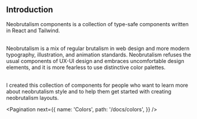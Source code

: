
## Introduction

Neobrutalism components is a collection of type-safe components written in React and Tailwind.

<br />
Neobrutalism is a mix of regular brutalism in web design and more modern typography,
illustration, and animation standards. Neobrutalism refuses the usual components
of UX-UI design and embraces uncomfortable design elements, and it is more fearless
to use distinctive color palettes.

<br />I created this collection of components for people who want to learn more
about neobrutalism style and to help them get started with creating neobrutalism
layouts.

<Pagination
  next={{
    name: 'Colors',
    path: '/docs/colors',
  }}
/>
